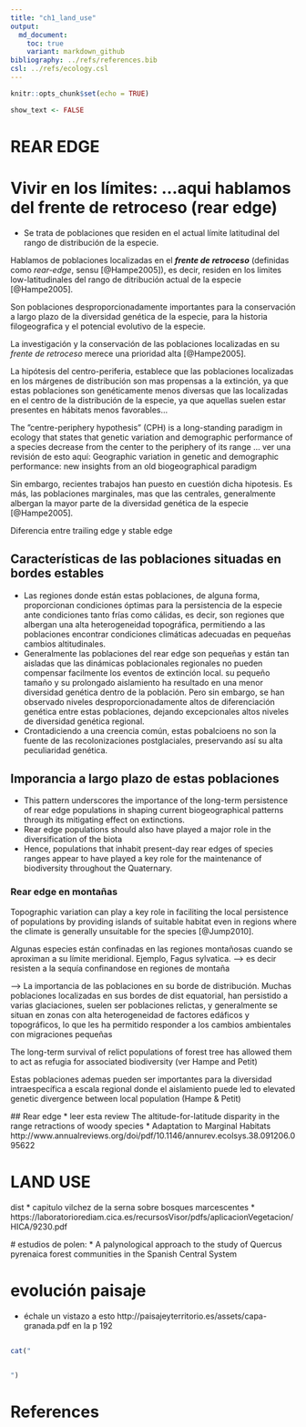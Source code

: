 ```yaml
---
title: "ch1_land_use"
output:  
  md_document:
    toc: true
    variant: markdown_github
bibliography: ../refs/references.bib
csl: ../refs/ecology.csl
---
```


```r
knitr::opts_chunk$set(echo = TRUE)
```

```r
show_text <- FALSE
```


# REAR EDGE 
# Vivir en los límites: ...aqui hablamos del frente de retroceso (rear edge)

* Se trata de poblaciones que residen en el actual límite latitudinal del rango de distribución de la especie. 

Hablamos de poblaciones localizadas en el ***frente de retroceso*** (definidas como *rear-edge*, sensu [@Hampe2005]), es decir, residen en los limites low-latitudinales del rango de ditribución actual de la especie [@Hampe2005].

Son poblaciones desproporcionadamente importantes para la conservación a largo plazo de la diversidad genética de la especie, para la historia filogeografica y el potencial evolutivo de la especie. 



La investigación y la conservación de las poblaciones localizadas en su *frente de retroceso*  merece una prioridad alta [@Hampe2005]. 

La hipótesis del centro-periferia, establece que las poblaciones localizadas en los márgenes de distribución son mas propensas a la extinción, ya que estas poblaciones son genéticamente menos diversas que las localizadas en el centro de la distribución de la especie, ya que aquellas suelen estar presentes en hábitats menos favorables... 


The ”centre-periphery hypothesis” (CPH) is a long-standing paradigm in ecology that
states that genetic variation and demographic performance of a species decrease from the
center to the periphery of its range ...
ver una revisión de esto aquí: 
Geographic variation in genetic and demographic performance: new insights from an old biogeographical paradigm 

Sin embargo, recientes trabajos han puesto en cuestión dicha hipotesis. Es más, las poblaciones marginales, mas que las centrales, generalmente albergan la mayor parte de la diversidad genética de la especie [@Hampe2005]. 

Diferencia entre trailing edge y stable edge 

## Características de las poblaciones situadas en bordes estables 

* Las regiones donde están estas poblaciones, de alguna forma, proporcionan condiciones óptimas para la persistencia de la especie ante condiciones tanto frías como cálidas, es decir, son regiones que albergan una alta heterogeneidad topográfica, permitiendo a las poblaciones encontrar condiciones climáticas adecuadas en pequeñas cambios altitudinales. 
* Generalmente las poblaciones del rear edge son pequeñas y están tan aisladas que las dinámicas poblacionales regionales no pueden compensar facilmente los eventos de extinción local. su pequeño tamaño y su prolongado aislamiento ha resultado en una menor diversidad genética dentro de la población. Pero sin embargo, se han observado niveles desproporcionadamente altos de diferenciación genética entre estas poblaciones, dejando excepcionales altos niveles de diversidad genética regional. 
* Crontadiciendo a una creencia común, estas pobalcioens no son la fuente de las recolonizaciones postglaciales, preservando así su alta peculiaridad genética. 

## Imporancia a largo plazo de estas poblaciones 
* This pattern underscores the importance of the long-term persistence of rear edge populations in shaping current biogeographical patterns through its mitigating effect on extinctions.
* Rear edge populations should also have played a major role in the diversification of the biota
* Hence, populations that inhabit present-day rear edges of species ranges appear to have played a key role for the maintenance of biodiversity throughout the Quaternary. 




### Rear edge en montañas 
Topographic variation can play a key role in faciliting the local persistence of populations by providing islands of suitable habitat even in regions where the climate is generally unsuitable for the species [@Jump2010]. 

Algunas especies están confinadas en las regiones montañosas cuando se aproximan a su límite meridional. Ejemplo, Fagus sylvatica. --> es decir resisten a la sequía confinandose en regiones de montaña 

--> La importancia de las poblaciones en su borde de distribución. Muchas poblaciones localizadas en sus bordes de dist equatorial, han persistido a varias glaciaciones, suelen ser poblaciones relictas, y generalmente se situan en zonas con alta heterogeneidad de factores edáficos y topográficos, lo que les ha permitido responder a los cambios ambientales con migraciones pequeñas 

The long-term survival of relict populations of forest tree has allowed them to act as refugia for associated biodiversity (ver Hampe and Petit)

Estas poblaciones ademas pueden ser importantes para la diversidad intraespecífica a escala regional donde el aislamiento puede led to elevated genetic divergence between local population (Hampe & Petit)



## Rear edge
* leer esta review
The altitude-for-latitude disparity in the range retractions of woody species 
* Adaptation to Marginal Habitats 
http://www.annualreviews.org/doi/pdf/10.1146/annurev.ecolsys.38.091206.095622 

# LAND USE 
dist
* capitulo vilchez de la serna sobre bosques marcescentes 
* https://laboratoriorediam.cica.es/recursosVisor/pdfs/aplicacionVegetacion/HICA/9230.pdf 

# estudios de polen: 
* A palynological approach to the study of Quercus pyrenaica forest communities in the Spanish Central System


# evolución paisaje

* échale un vistazo a esto http://paisajeyterritorio.es/assets/capa-granada.pdf en la p 192






## 
```r
cat("


")
```

\footnotesize
# References 


